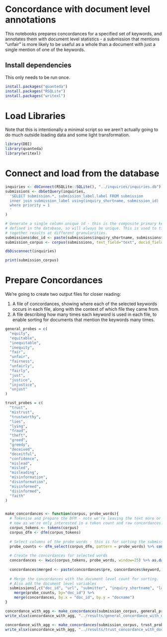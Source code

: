 # Concordance with document level annotations

This notebooks prepares concordances for a specified set of keywords, and annotates
them with document level statistics - a submission that mentions "unfair" is
more likely to be useful as a whole than a document with just a single mention
of one of the keywords.

## Install dependencies

This only needs to be run once.

```r
install.packages("quanteda")
install.packages("RSQLite")
install.packages("writexl")
```

# Load Libraries

Note that this is intentionally a minimal script so we aren't actually going
to do much outside loading data and some light transformation.

```r
library(DBI)
library(quanteda)
library(writexl)
```
# Connect and load from the database

```r
inquiries <- dbConnect(RSQLite::SQLite(), "../inquiries/inquiries.db")
submissions <- dbGetQuery(inquiries, 
  'SELECT submission.*, submission_label.label FROM submission
  inner join submission_label using(inquiry_shortname, submission_id)
  where priority = 1
  '
)

# Generate a single column unique id - this is the composite primary key
# defined in the database, so will always be unique. This is used to tie
# together results at different granularities.
submissions$doc_id <- paste(submissions$inquiry_shortname, submissions$submission_id)
submission_corpus <- corpus(submissions, text_field="text", docid_field = "doc_id")

dbDisconnect(inquiries)

print(submission_corpus)
```

# Prepare Concordances

We're going to create two output files for closer reading:

1. A file of concordances, showing where each of the selected keywords occurs
in each file, along with the context of which file they came from.
2. A file describing how many times each keyword is used in each file, to enable
sorting for documents that mention the keywords many times. 

```r
general_probes = c(
  "equity",
  "equitable",
  "inequitable",
  "inequity",
  "fair",
  "unfair",
  "fairness",
  "unfairly",
  "fairly",
  "just",
  "justice",
  "injustice",
  "unjust"  
)

trust_probes = c(
  "trust",
  "mistrust",
  "trustworthy",
  "lies",
  "lying",
  "fraud",
  "theft",
  "greed",
  "greedy",
  "deceived",
  "deceitful",
  "confidence",
  "mislead",
  "misled",
  "misleading",
  "misinformation",
  "disinformation",
  "misinformed",
  "disinformed",
  "faith"
)


make_concordances <- function(corpus, probe_words){
  # Tokenise and prepare the DFM - note we're leaving the text more or less for
  # now as we're only interested in a token count and raw concordances.
  corpus_tokens <- tokens(corpus)
  corpus_dfm <- dfm(corpus_tokens)
  
  # Select columns of the probe words - this is for sorting the submissions table.
  probe_counts <- dfm_select(corpus_dfm, pattern = probe_words) %>% convert(to = "data.frame")
  
  # Create the concordances for selected words
  concordances <- kwic(corpus_tokens, probe_words, window=25) %>% as.data.frame()
  
  concordances$merged <- paste(concordances$pre, concordances$keyword, concordances$post)
  
  # Merge the concordances with the document level count for sorting.
  # Also add the document level variables
  submissions[,c("doc_id", "url", "submitter", "inquiry_shortname", "label")] %>%
    merge(probe_counts, by="doc_id") %>%
    merge(concordances, by.x = "doc_id", by.y = "docname")
}

concordance_with_agg <- make_concordances(submission_corpus, general_probes)
write_xlsx(concordance_with_agg, "../results/general_concordance_with_doc_agg.xlsx")

concordance_with_agg <- make_concordances(submission_corpus, trust_probes)
write_xlsx(concordance_with_agg, "../results/trust_concordance_with_doc_agg.xlsx")

```

```



```


